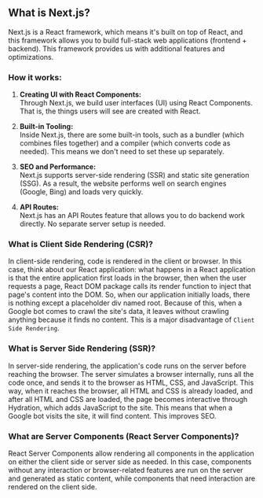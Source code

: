 ## **What is Next.js?**  
Next.js is a React framework, which means it's built on top of React, and this framework allows you to build full-stack web applications (frontend + backend). This framework provides us with additional features and optimizations.

### How it works:  
1. **Creating UI with React Components:**  
Through Next.js, we build user interfaces (UI) using React Components. That is, the things users will see are created with React.  

2. **Built-in Tooling:**  
Inside Next.js, there are some built-in tools, such as a bundler (which combines files together) and a compiler (which converts code as needed). This means we don't need to set these up separately.  

3. **SEO and Performance:**  
Next.js supports server-side rendering (SSR) and static site generation (SSG). As a result, the website performs well on search engines (Google, Bing) and loads very quickly.  

4. **API Routes:**  
Next.js has an API Routes feature that allows you to do backend work directly. No separate server setup is needed.  


### What is Client Side Rendering (CSR)? 
In client-side rendering, code is rendered in the client or browser. In this case, think about our React application: what happens in a React application is that the entire application first loads in the browser, then when the user requests a page, React DOM package calls its render function to inject that page's content into the DOM.
So, when our application initially loads, there is nothing except a placeholder div named root.
Because of this, when a Google bot comes to crawl the site's data, it leaves without crawling anything because it finds no content.
This is a major disadvantage of `Client Side Rendering`.

### What is Server Side Rendering (SSR)?  
In server-side rendering, the application's code runs on the server before reaching the browser. The server simulates a browser internally, runs all the code once, and sends it to the browser as HTML, CSS, and JavaScript. 
This way, when it reaches the browser, all HTML and CSS is already loaded, and after all HTML and CSS are loaded, the page becomes interactive through Hydration, which adds JavaScript to the site. This means that when a Google bot visits the site, it will find content. This improves SEO.


### What are Server Components (React Server Components)?
React Server Components allow rendering all components in the application on either the client side or server side as needed. 
In this case, components without any interaction or browser-related features are run on the server and generated as static content, while components that need interaction are rendered on the client side.


